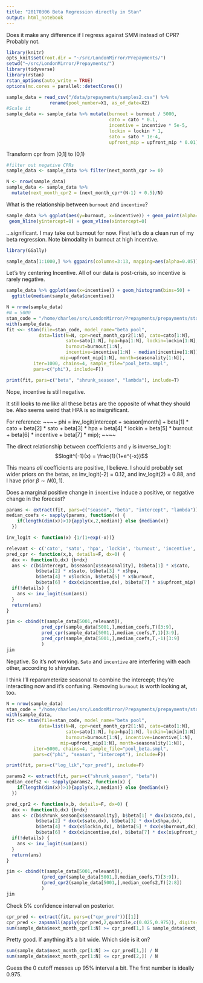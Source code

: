 ```yaml
---
title: "20170306 Beta Regression directly in Stan"
output: html_notebook
---
```


Does it make any difference if I regress against SMM instead of CPR? Probably not.

```r
library(knitr)
opts_knit$set(root.dir = "~/src/LondonMirror/Prepayments/")
setwd("~/src/LondonMirror/Prepayments/")
library(tidyverse)
library(rstan)
rstan_options(auto_write = TRUE)
options(mc.cores = parallel::detectCores())

sample_data = read_csv("/data/prepayments/samples2.csv") %>% 
                rename(pool_number=X1, as_of_date=X2)
#Scale it
sample_data <- sample_data %>% mutate(burnout = burnout / 5000, 
                                      cato = cato * 0.1, 
                                      incentive = incentive * 5e-5, 
                                      lockin = lockin * 1, 
                                      sato = sato * 1e-4, 
                                      upfront_mip = upfront_mip * 0.01)
```

Transform cpr from [0,1] to (0,1)

```r
#filter out negative CPRs
sample_data <- sample_data %>% filter(next_month_cpr >= 0)

N <- nrow(sample_data)
sample_data <- sample_data %>% 
  mutate(next_month_cpr2 = (next_month_cpr*(N-1) + 0.5)/N)
```

What is the relationship between `burnout` and `incentive`?

```r
sample_data %>% ggplot(aes(y=burnout, x=incentive)) + geom_point(alpha=0.1) +
 geom_hline(yintercept=0) + geom_vline(xintercept=0) 
```

...significant. I may take out burnout for now. First let's do a clean run of my beta regression. Note bimodality in burnout at high incentive.
```r
library(GGally)

sample_data[1:1000,] %>% ggpairs(columns=3:13, mapping=aes(alpha=0.05))
```

Let's try centering Incentive. All of our data is post-crisis, so incentive is rarely negative.
```r
sample_data %>% ggplot(aes(x=incentive)) + geom_histogram(bins=50) +
  ggtitle(median(sample_data$incentive))

```



```r
N = nrow(sample_data)
#N = 5000
stan_code = "/home/charles/src/LondonMirror/Prepayments/prepayments/stan/pool_beta.stan"
with(sample_data,
fit <<- stan(file=stan_code, model_name="beta pool",
            data=list(N=N, cpr=next_month_cpr2[1:N], cato=cato[1:N],
                      sato=sato[1:N], hpa=hpa[1:N], lockin=lockin[1:N],
                      burnout=burnout[1:N], 
                      incentive=incentive[1:N] - median(incentive[1:N]),
                    mip=upfront_mip[1:N], month=seasonality[1:N]),
          iter=1000, chains=4, sample_file="pool_beta.smpl",
          pars=c("phi"), include=F))
```

```r
print(fit, pars=c("beta", "shrunk_season", "lambda"), include=T)
```
Nope, incentive is still negative.

It still looks to me like all these betas are the opposite of what they should be. Also seems weird that HPA is so insignificant.

For reference:
~~~~
phi = inv_logit(intercept + season[month] +
                     beta[1] * cato +
                     beta[2] * sato +
                     beta[3] * hpa +
                     beta[4] * lockin +
                     beta[5] * burnout +
                     beta[6] * incentive +
                     beta[7] * mip);
~~~~

The direct relationship between coefficients and `y` is inverse_logit: $$logit^{-1}(x) = \frac{1}{1+e^{-x}}$$ 

This means *all* coefficients are positive, I believe. I should probably set wider priors on the betas, as inv_logit(-2) = 0.12, and inv_logit(2) = 0.88, and I have prior $\beta \sim N(0,1)$.

Does a marginal positive change in `incentive` induce a positive, or negative change in the forecast?
```r
params <- extract(fit, pars=c("season", "beta", "intercept", "lambda"))
median_coefs <- sapply(params, function(x) {
    if(length(dim(x))>1){apply(x,2,median)} else {median(x)}
  })

inv_logit <- function(x) {1/(1+exp(-x))}

relevant <- c('cato', 'sato', 'hpa', 'lockin', 'burnout', 'incentive', 'upfront_mip')
pred_cpr <- function(x,b, details=F, dx=0) {
  dxx <- function(b,dx) {b+dx}
  ans <- c(b$intercept, b$season[x$seasonality], b$beta[1] * x$cato, 
           b$beta[2] * x$sato, b$beta[3] * x$hpa, 
           b$beta[4] * x$lockin, b$beta[5] * x$burnout,
           b$beta[6] * dxx(x$incentive,dx), b$beta[7] * x$upfront_mip)
  if(!details) {
    ans <- inv_logit(sum(ans))
  }
  return(ans)
}

jim <- cbind(t(sample_data[5001,relevant]),
             pred_cpr(sample_data[5001,],median_coefs,T)[3:9],
             pred_cpr(sample_data[5001,],median_coefs,T,1)[3:9],
             pred_cpr(sample_data[5001,],median_coefs,T,-1)[3:9]
             )
jim
```
Negative. So it's not working. `Sato` and `incentive` are interfering with each other, according to shinystan.

I think I'll reparameterize seasonal to combine the intercept; they're interacting now and it's confusing. Removing `burnout` is worth looking at, too.

```r
N = nrow(sample_data)
stan_code = "/home/charles/src/LondonMirror/Prepayments/prepayments/stan/pool_beta.stan"
with(sample_data,
fit <<- stan(file=stan_code, model_name="beta pool",
            data=list(N=N, cpr=next_month_cpr2[1:N], cato=cato[1:N],
                      sato=sato[1:N], hpa=hpa[1:N], lockin=lockin[1:N],
                      burnout=burnout[1:N], incentive=incentive[1:N],
                    mip=upfront_mip[1:N], month=seasonality[1:N]),
          iter=5000, chains=4, sample_file="pool_beta.smpl",
          pars=c("phi", "season", "intercept"), include=F))
```

```r
print(fit, pars=c("log_lik","cpr_pred"), include=F)
```

```r
params2 <- extract(fit, pars=c("shrunk_season", "beta"))
median_coefs2 <- sapply(params2, function(x) {
    if(length(dim(x))>1){apply(x,2,median)} else {median(x)}
  })

pred_cpr2 <- function(x,b, details=F, dx=0) {
  dxx <- function(b,dx) {b+dx}
  ans <- c(b$shrunk_season[x$seasonality], b$beta[1] * dxx(x$cato,dx), 
           b$beta[2] * dxx(x$sato,dx), b$beta[3] * dxx(x$hpa,dx), 
           b$beta[4] * dxx(x$lockin,dx), b$beta[5] * dxx(x$burnout,dx),
           b$beta[6] * dxx(x$incentive,dx), b$beta[7] * dxx(x$upfront_mip,dx))
  if(!details) {
    ans <- inv_logit(sum(ans))
  }
  return(ans)
}

jim <- cbind(t(sample_data[5001,relevant]),
             (pred_cpr(sample_data[5001,],median_coefs,T)[3:9]),
             (pred_cpr2(sample_data[5001,],median_coefs2,T)[2:8])
             )
jim
```

Check 5% confidence interval on posterior.
```r
cpr_pred <- extract(fit, pars=c("cpr_pred"))[[1]]
cpr_pred <- zapsmall(apply(cpr_pred,2,quantile,c(0.025,0.975)), digits=4)
sum(sample_data$next_month_cpr[1:N] >= cpr_pred[1,] & sample_data$next_month_cpr[1:N] <= cpr_pred[2,]) / N
```

Pretty good. If anything it's a bit wide. Which side is it on?

```r
sum(sample_data$next_month_cpr[1:N] >= cpr_pred[1,]) / N
sum(sample_data$next_month_cpr[1:N] <= cpr_pred[2,]) / N
```

Guess the 0 cutoff messes up 95% interval a bit. The first number is ideally 0.975.

